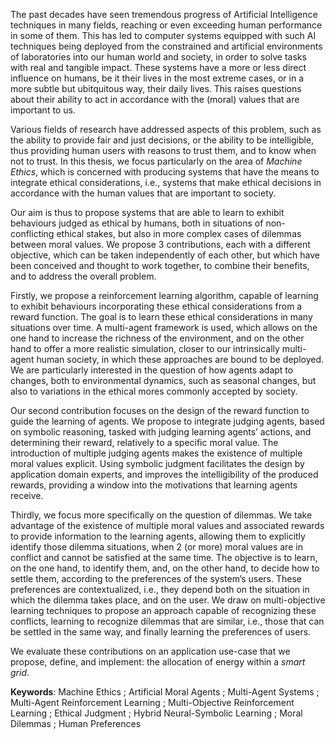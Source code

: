 The past decades have seen tremendous progress of Artificial Intelligence techniques in many fields, reaching or even exceeding human performance in some of them.
This has led to computer systems equipped with such AI techniques being deployed from the constrained and artificial environments of laboratories into our human world and society, in order to solve tasks with real and tangible impact.
These systems have a more or less direct influence on humans, be it their lives in the most extreme cases, or in a more subtle but ubitquitous way, their daily lives.
This raises questions about their ability to act in accordance with the (moral) values that are important to us.

Various fields of research have addressed aspects of this problem, such as the ability to provide fair and just decisions, or the ability to be intelligible, thus providing human users with reasons to trust them, and to know when not to trust.
In this thesis, we focus particularly on the area of *Machine Ethics*, which is concerned with producing systems that have the means to integrate ethical considerations, i.e., systems that make ethical decisions in accordance with the human values that are important to society.

Our aim is thus to propose systems that are able to learn to exhibit behaviours judged as ethical by humans, both in situations of non-conflicting ethical stakes, but also in more complex cases of dilemmas between moral values.
We propose 3 contributions, each with a different objective, which can be taken independently of each other, but which have been conceived and thought to work together, to combine their benefits, and to address the overall problem.

Firstly, we propose a reinforcement learning algorithm, capable of learning to exhibit behaviours incorporating these ethical considerations from a reward function.
The goal is to learn these ethical considerations in many situations over time.
A multi-agent framework is used, which allows on the one hand to increase the richness of the environment, and on the other hand to offer a more realistic simulation, closer to our intrinsically multi-agent human society, in which these approaches are bound to be deployed.
We are particularly interested in the question of how agents adapt to changes, both to environmental dynamics, such as seasonal changes, but also to variations in the ethical mores commonly accepted by society.

Our second contribution focuses on the design of the reward function to guide the learning of agents.
We propose to integrate judging agents, based on symbolic reasoning, tasked with judging learning agents' actions, and determining their reward, relatively to a specific moral value.
The introduction of multiple judging agents makes the existence of multiple moral values explicit.
Using symbolic judgment facilitates the design by application domain experts, and improves the intelligibility of the produced rewards, providing a window into the motivations that learning agents receive.

Thirdly, we focus more specifically on the question of dilemmas.
We take advantage of the existence of multiple moral values and associated rewards to provide information to the learning agents, allowing them to explicitly identify those dilemma situations, when 2 (or more) moral values are in conflict and cannot be satisfied at the same time.
The objective is to learn, on the one hand, to identify them, and, on the other hand, to decide how to settle them, according to the preferences of the system's users.
These preferences are contextualized, i.e., they depend both on the situation in which the dilemma takes place, and on the user.
We draw on multi-objective learning techniques to propose an approach capable of recognizing these conflicts, learning to recognize dilemmas that are similar, i.e., those that can be settled in the same way, and finally learning the preferences of users.

We evaluate these contributions on an application use-case that we propose, define, and implement: the allocation of energy within a *smart grid*.

**Keywords**:
Machine Ethics ;
Artificial Moral Agents ;
Multi-Agent Systems ;
Multi-Agent Reinforcement Learning ;
Multi-Objective Reinforcement Learning ;
Ethical Judgment ;
Hybrid Neural-Symbolic Learning ;
Moral Dilemmas ;
Human Preferences
